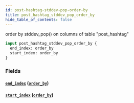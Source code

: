 ```yaml
---
id: post-hashtag-stddev-pop-order-by
title: post_hashtag_stddev_pop_order_by
hide_table_of_contents: false
---
```



order by stddev_pop() on columns of table "post_hashtag"

```graphql
input post_hashtag_stddev_pop_order_by {
  end_index: order_by
  start_index: order_by
}
```


### Fields

#### [`end_index`](#) ([`order_by`](../enums/order-by))




#### [`start_index`](#) ([`order_by`](../enums/order-by))






